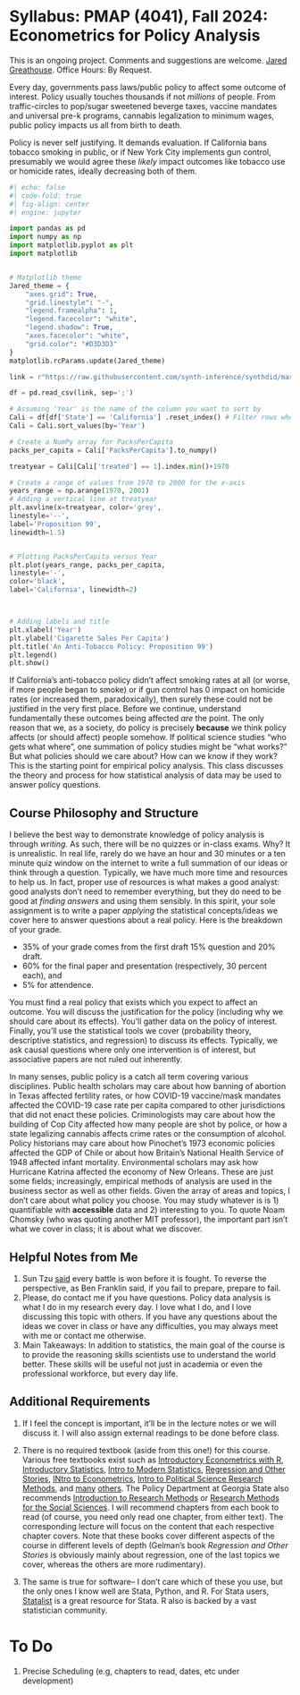 # Syllabus: PMAP (4041), Fall 2024: Econometrics for Policy Analysis
::: {.callout-note}
This is an ongoing project. Comments and suggestions are welcome.
[Jared Greathouse](https://jgreathouse9.github.io/). Office Hours: By Request.
:::

Every day, governments pass laws/public policy to affect some
outcome of interest. Policy usually touches thousands if not *millions* of people. From traffic-circles to pop/sugar sweetened beverge taxes, vaccine mandates and universal pre-k programs, cannabis legalization
to minimum wages, public policy impacts us all from birth to death.

Policy is never self justifying. It demands evaluation. If California bans tobacco smoking in public,
or if New York City implements gun control, presumably we would agree these *likely*
impact outcomes like tobacco use or homicide rates, ideally decreasing both of them.


```python
#| echo: false
#| code-fold: true
#| fig-align: center
#| engine: jupyter

import pandas as pd
import numpy as np
import matplotlib.pyplot as plt
import matplotlib


# Matplotlib theme
Jared_theme = {
    "axes.grid": True,
    "grid.linestyle": "-",
    "legend.framealpha": 1,
    "legend.facecolor": "white",
    "legend.shadow": True,
    "axes.facecolor": "white",
    "grid.color": "#D3D3D3"
}
matplotlib.rcParams.update(Jared_theme)

link = r"https://raw.githubusercontent.com/synth-inference/synthdid/master/data/california_prop99.csv"

df = pd.read_csv(link, sep=';')

# Assuming 'Year' is the name of the column you want to sort by
Cali = df[df['State'] == 'California'] .reset_index() # Filter rows where the first column is 'California'
Cali = Cali.sort_values(by='Year')

# Create a NumPy array for PacksPerCapita
packs_per_capita = Cali['PacksPerCapita'].to_numpy()

treatyear = Cali[Cali['treated'] == 1].index.min()+1970

# Create a range of values from 1970 to 2000 for the x-axis
years_range = np.arange(1970, 2001)
# Adding a vertical line at treatyear
plt.axvline(x=treatyear, color='grey',
linestyle='--',
label='Proposition 99',
linewidth=1.5)


# Plotting PacksPerCapita versus Year
plt.plot(years_range, packs_per_capita, 
linestyle='-', 
color='black', 
label='California', linewidth=2)



# Adding labels and title
plt.xlabel('Year')
plt.ylabel('Cigarette Sales Per Capita')
plt.title('An Anti-Tobacco Policy: Proposition 99')
plt.legend()
plt.show()
```


If California's anti-tobacco policy didn't affect smoking rates at all (or worse, if more people began to smoke) or if gun control has 0 impact on homicide rates (or increased them, paradoxically), then surely these could not be justified in the very first place.
Before we continue, understand fundamentally these outcomes being affected *are* the point. The only reason that we, as a society,
do policy is precisely **because** we think policy affects (or should affect) people somehow.
If political science studies "who gets what where", one summation of policy studies
might be "what works?" But what policies should we care about? How can we know if they work?
This is the starting point for empirical policy analysis. This class discusses the theory and process for how statistical analysis of data may be used to answer policy questions.

## Course Philosophy and Structure

I believe the best way to demonstrate knowledge of policy analysis is through *writing*. As such, there will be no quizzes or in-class exams. Why? It is unrealistic. In real life, rarely do we have an hour and 30 minutes or a ten minute quiz window on the internet to write a full summation of our ideas or think through a question. Typically, we have much more time and resources to help us. In fact, proper use of resources is what makes a good analyst: good analysts don't need to remember everything, but they do need to be good at *finding answers* and using them sensibly. In this spirit, your sole assignment is to write a paper *applying* the statistical concepts/ideas we cover here to answer questions about a real policy. Here is the breakdown of your grade.

- 35% of your grade comes from the first draft 15% question and 20% draft.
- 60% for the final paper and presentation (respectively, 30 percent each), and
- 5% for attendence.

You must find a real policy that exists which you expect to affect an outcome. You will discuss the justification for the policy (including why we should care about its effects). You'll gather data on the policy of interest. Finally, you'll use the statistical tools we cover (probability theory, descriptive statistics, and regression) to discuss its effects. Typically, we ask causal questions where only one intervention is of interest, but associative papers are not ruled out inherently.

In many senses, public policy is a catch all term covering various disciplines. Public health scholars may care about how banning of abortion in Texas affected fertility rates, or how COVID-19 vaccine/mask mandates affected the COVID-19 case rate per capita compared to other jurisdictions that did not enact these policies. Criminologists may care about how the building of Cop City affected how many people are shot by police, or how a state legalizing cannabis affects crime rates or the consumption of alcohol. Policy historians may care about how Pinochet's 1973 economic policies affected the GDP of Chile or about how Britain's National Health Service of 1948 affected infant mortality. Environmental scholars may ask how Hurricane Katrina affected the economy of New Orleans. These are just some fields; increasingly, empirical methods of analysis are used in the business sector as well as other fields. Given the array of areas and topics, I don't care about what policy you choose. You may study whatever is is 1) quantifiable with **accessible** data and 2) interesting to you. To quote Noam Chomsky (who was quoting another MIT professor), the important part isn't what we cover in class; it is about what we discover.

## Helpful Notes from Me

1. Sun Tzu [said](https://suntzusaid.com/book/1) every battle is won before it is fought. To reverse the perspective, as Ben Franklin said, if you fail to prepare, prepare to fail.
2. Please, do contact me if you have questions. Policy data analysis is what I do in my research every day. I love what I do, and I love discussing this topic with others. If you have any questions about the ideas we cover in class or have any difficulties, you may always meet with me or contact me otherwise.
3. Main Takeaways: In addition to statistics, the main goal of the course is to provide the reasoning skills scientists use to understand the world better. These skills will be useful not just in academia or even the professional workforce, but every day life.


## Additional Requirements
1. If I feel the concept is important, it'll be in the lecture notes or we will discuss it. I will also assign external readings to be done before class.

2. There is no required textbook (aside from this one!) for this course. Various free textbooks exist such as [Introductory Econometrics with R](https://www.econometrics-with-r.org/), [Introductory Statistics](https://saylordotorg.github.io/text_introductory-statistics/), [Intro to Modern Statistics](https://openintro-ims.netlify.app/), [Regression and Other Stories](https://users.aalto.fi/~ave/ROS.pdf), [INtro to Econometrics](https://kaplandm.github.io/Kaplan_Intro_Econometrics_text.pdf), [Intro to Political Science Research Methods](https://asccc-oeri.org/wp-content/uploads/2020/06/IntroPS_Methods_PDF.pdf), and [many](https://rafalab.dfci.harvard.edu/dsbook-part-2/) [others](https://bookdown.org/lgpcappiello/introstats/). The Policy Department at Georgia State also recommends [Introduction to Research Methods](https://bookdown.org/ejvanholm/Textbook/) or [Research Methods for the Social Sciences](https://courses.lumenlearning.com/suny-hccc-research-methods/). I will recommend chapters from each book to read (of course, you need only read one chapter, from either text). The corresponding lecture will focus on the content that each respective chapter covers. Note that these books cover different aspects of the course in different levels of depth (Gelman's book *Regression and Other Stories* is obviously mainly about regression, one of the last topics we cover, whereas the others are more rudimentary).

3. The same is true for software-- I don't care which of these you use, but the only ones I know well are Stata, Python, and R. For Stata users, [Statalist](https://www.statalist.org/forums/) is a great resource for Stata. R also is backed by a vast statistician community.

# To Do

1. Precise Scheduling (e.g, chapters to read, dates, etc under development)


